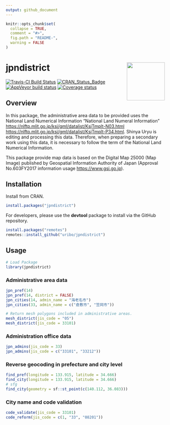 ```yaml
---
output: github_document
---
```


<!-- README.md is generated from README.Rmd. Please edit that file -->

```r
knitr::opts_chunk$set(
  collapse = TRUE,
  comment = "#>",
  fig.path = "README-",
  warning = FALSE
)
```

# jpndistrict <img src="man/figures/logo.png" align="right" width="120px" />

[![Travis-CI Build Status](https://travis-ci.org/uribo/jpndistrict.svg?branch=master)](https://travis-ci.org/uribo/jpndistrict) [![CRAN\_Status\_Badge](https://www.r-pkg.org/badges/version/jpndistrict)](https://cran.r-project.org/package=jpndistrict) [![AppVeyor build status](https://ci.appveyor.com/api/projects/status/github/uribo/jpndistrict?branch=master&svg=true)](https://ci.appveyor.com/project/uribo/jpndistrict) [![Coverage status](https://codecov.io/gh/uribo/jpndistrict/branch/master/graph/badge.svg)](https://codecov.io/github/uribo/jpndistrict?branch=master)

## Overview

In this package, the administrative area data to be provided uses the National Land Numerical Information "National Land Numeral Information" <https://nlftp.mlit.go.jp/ksj/gml/datalist/KsjTmplt-N03.html> <https://nlftp.mlit.go.jp/ksj/gml/datalist/KsjTmplt-P34.html>. Shinya Uryu is editing and processing this data. Therefore, when preparing a secondary work using this data, it is necessary to follow the term of the National Land Numerical Information.

This package provide map data is based on the Digital Map 25000 (Map Image) published by Geospatial Information Authority of Japan (Approval No.603FY2017 information usage <https://www.gsi.go.jp>).

## Installation

Install from CRAN.

```r
install.packages("jpndistrict")
```

For developers, please use the **devtool** package to install via the GitHub repository.

```r
install.packages("remotes")
remotes::install_github("uribo/jpndistrict")
```

## Usage

```r
# Load Package
library(jpndistrict)
```

### Administrative area data

```r
jpn_pref(14)
jpn_pref(14, district = FALSE)
jpn_cities(14, admin_name = "海老名市")
jpn_cities(33, admin_name = c("倉敷市", "笠岡市"))
```

```r
# Return mesh polygons included in administrative areas.
mesh_district(jis_code = "05")
mesh_district(jis_code = 33101)
```


### Administration office data

```r
jpn_admins(jis_code = 33)
jpn_admins(jis_code = c("33101", "33212"))
```

### Reverse geocoding in prefecture and city level

```r
find_pref(longitude = 133.915, latitude = 34.666)
find_city(longitude = 133.915, latitude = 34.666)
# sfg
find_city(geometry = sf::st_point(c(140.112, 36.083)))
```
### City name and code validation

```r
code_validate(jis_code = 33101)
code_reform(jis_code = c(1, "33", "08201"))
```

